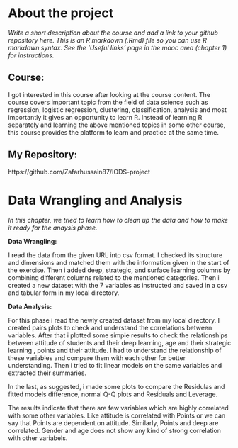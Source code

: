 
# About the project

*Write a short description about the course and add a link to your github repository here. This is an R markdown (.Rmd) file so you can use R markdown syntax. See the 'Useful links' page in the mooc area (chapter 1) for instructions.*

## Course:
I got interested in this course after looking at the course content. The course covers important topic from the field of data science such as regression, logistic regression, clustering, classification, analysis and most importantly it gives an opportunity to learn R. 
Instead of learning R separately and learning the above mentioned topics in some other course, this course provides the platform to learn and practice at the same time. 

## My Repository:
https://github.com/Zafarhussain87/IODS-project

# Data Wrangling and Analysis

*In this chapter, we tried to learn how to clean up the data and how to make it ready for the anaysis phase.*

**Data Wrangling:**

I read the data from the given URL into csv format. 
I checked its structure and dimensions and matched them with the information given in the start of the exercise.
Then i added deep, strategic, and surface learning columns by combining different columns related to the mentioned categories. 
Then i created a new dataset with the 7 variables as instructed and saved in a csv and tabular form in my local directory.

**Data Analysis:**

For this phase i read the newly created dataset from my local directory.
I created pairs plots to check and understand the correlations between variables. 
After that i plotted some simple results to check the relationships between attitude of students and their deep learning, age and their strategic learning , points and their attitude. I had to understand the relationship of these variables and compare them with each other for better understanding. 
Then i tried to fit linear models on the same variables and extracted their summaries.

In the last, as suggested, i made some plots to compare the Residulas and fitted models difference, normal Q-Q plots and Residuals and Leverage. 

The results indicate that there are few variables which are highly correlated with some other variables. Like attitude is correlated with Points or we can say that Points are dependent on attitude. Similarly, Points and deep are correlated. 
Gender and age does not show any kind of strong correlation with other variabels. 


